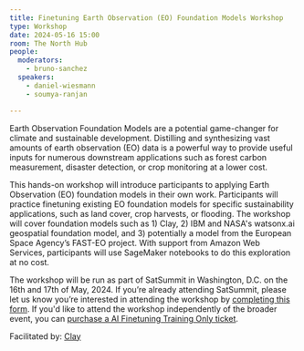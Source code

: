 ```yaml
---
title: Finetuning Earth Observation (EO) Foundation Models Workshop
type: Workshop
date: 2024-05-16 15:00
room: The North Hub
people:
  moderators:
    - bruno-sanchez
  speakers:
    - daniel-wiesmann
    - soumya-ranjan

---
```


Earth Observation Foundation Models are a potential game-changer for climate and sustainable development. Distilling and synthesizing vast amounts of earth observation (EO) data is a powerful way to provide useful inputs for numerous downstream applications such as forest carbon measurement, disaster detection, or crop monitoring at a lower cost. 

This hands-on workshop will introduce participants to applying Earth Observation (EO) foundation models in their own work. Participants will practice finetuning existing EO foundation models for specific sustainability applications, such as land cover, crop harvests, or flooding. The workshop will cover foundation models such as 1) Clay, 2) IBM and NASA's watsonx.ai geospatial foundation model, and 3) potentially a model from the European Space Agency’s FAST-EO project. With support from Amazon Web Services, participants will use SageMaker notebooks to do this exploration at no cost.

The workshop will be run as part of SatSummit in Washington, D.C. on the 16th and 17th of May, 2024. If you’re already attending SatSummit, please let us know you’re interested in attending the workshop by [completing this form](https://docs.google.com/forms/d/e/1FAIpQLScuCL2X7GNs5I-xphIP1KLmXFiJ1FNheJSMbRFGRkOWrbbuVg/viewform?usp=sharing). If you'd like to attend the workshop independently of the broader event, you can [purchase a AI Finetuning Training Only ticket](https://www.tickettailor.com/events/satsummit2024/1151624#).

Facilitated by: [Clay](https://madewithclay.org/)

